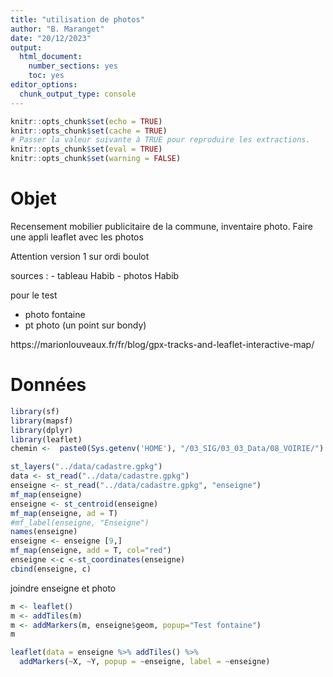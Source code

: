 ---
title: "utilisation de photos"
author: "B. Maranget"
date: "20/12/2023"
output: 
  html_document: 
    number_sections: yes
    toc: yes
editor_options: 
  chunk_output_type: console
---


```{r setup, include=FALSE}
knitr::opts_chunk$set(echo = TRUE)
knitr::opts_chunk$set(cache = TRUE)
# Passer la valeur suivante à TRUE pour reproduire les extractions.
knitr::opts_chunk$set(eval = TRUE)
knitr::opts_chunk$set(warning = FALSE)
```


# Objet

Recensement mobilier publicitaire de la commune, inventaire photo.
Faire une appli leaflet avec les photos

Attention version 1 sur ordi boulot

sources :
- tableau Habib
- photos Habib

pour le test

- photo fontaine
- pt photo (un point sur bondy)

https://marionlouveaux.fr/fr/blog/gpx-tracks-and-leaflet-interactive-map/


# Données


```{r}
library(sf)
library(mapsf)
library(dplyr)
library(leaflet)
chemin <-  paste0(Sys.getenv('HOME'), "/03_SIG/03_03_Data/08_VOIRIE/")
```


```{r}
st_layers("../data/cadastre.gpkg")
data <- st_read("../data/cadastre.gpkg")
enseigne <- st_read("../data/cadastre.gpkg", "enseigne")
mf_map(enseigne)
enseigne <- st_centroid(enseigne)
mf_map(enseigne, ad = T)
#mf_label(enseigne, "Enseigne")
names(enseigne)
enseigne <- enseigne [9,]
mf_map(enseigne, add = T, col="red")
enseigne <-c <-st_coordinates(enseigne)
cbind(enseigne, c)
```


joindre enseigne et photo

```{r}
m <- leaflet()
m <- addTiles(m)
m <- addMarkers(m, enseigne$geom, popup="Test fontaine")
m

leaflet(data = enseigne %>% addTiles() %>%
  addMarkers(~X, ~Y, popup = ~enseigne, label = ~enseigne)

```


